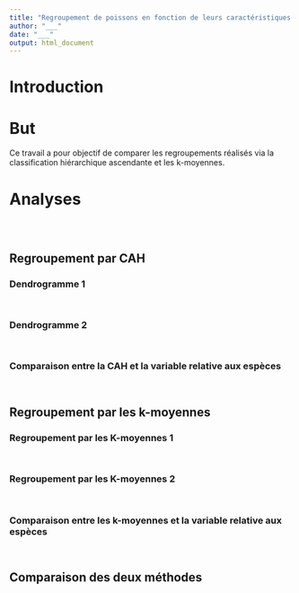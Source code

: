 ```yaml
---
title: "Regroupement de poissons en fonction de leurs caractéristiques morphologiques"
author: "___"
date: "___"
output: html_document
---
```


<!--% En partant du jeu de données `Fish.csv`, réalisez un regroupement via CAH et un regroupement via les k-moyennes. Comparez vos résultats obtenu avec ces deux méthodes, ainsi qu'avec les informations contenues la variable `Species`. -->

# Introduction

<!--% Proposez un paragraphe qui explique la méthode de la classification ascendante hiérarchique, et un autre qui présente la méthode des k-moyennes. -->

# But

Ce travail a pour objectif de comparer les regroupements réalisés via la classification hiérarchique ascendante et les k-moyennes.

# Analyses

<!--% Importez les données.-->

```r

```

<!--% Proposez un tableau et un graphique pour explorer ce jeu de données.-->

```r

```

```r

```

<!--% Interprétez votre tableau et votre graphique en maximum 6  phrases.-->

## Regroupement par CAH

<!--% Proposez 2 dendrogrammes différents. Vous pouvez faire travailler sur la standardisation des données, le choix de indices de distance, le choix de la méthode de lien et le niveau de coupure dans le dendrogramme.-->

### Dendrogramme 1

<!--% Regroupement des observations par CAH.-->

```r

```

<!--% Réalisation du dendrogramme.-->

```r

```

<!--% Justifiez vos choix et interprétez le dendrogramme (maximum 5 phrases). -->

### Dendrogramme 2

<!--% Regroupez vos observations par CAH.-->

```r

```

<!--% Réalisation du dendrogramme.-->

```r

```

<!--% Justifiez vos choix et interprétez le dendrogramme (maximum 5 phrases). -->

### Comparaison entre la CAH et la variable relative aux espèces

<!--% Extrayez les regroupements obtenus de votre meilleur dendrogramme. -->

```r

```

<!--% Comparez vos résultats avec la variable `Species` via un tableau de contingence à double entrée.-->

```r

```

<!--% Dérivez le tableau de contingence en 3 à 5 phrases. -->

## Regroupement par les k-moyennes

<!--% Proposez 2 regroupement via les k-moyennes. Vous pouvez faire varier la standardisation des données, les centres choisis au départ, le nombre de groupes (et éventuellement l'algorithme). -->

### Regroupement par les K-moyennes 1

<!--% Regroupement des observations par les k-moyennes.-->

```r

```

<!--% Réalisation d'un graphique pertinent.-->

```r

```

<!--% Justifiez vos choix et interprétez le graphique. (maximum 5 phrases). -->

### Regroupement par les K-moyennes 2

<!--% Regroupez vos observations par les k-moyennes.-->

```r

```

<!--% Réalisation d'un graphique pertinent.-->

```r

```

<!--% Justifiez vos choix et interprétez le graphique (maximum 5 phrases). -->

### Comparaison entre les k-moyennes et la variable relative aux espèces

<!--% Extrayez les groupes obtenus de votre meilleur regroupement par les k-moyennes. -->

```r

```

<!--% Comparez vos résultats avec la variable `species` via un tableau de contingence à double entrée.-->

```r

```

<!--% Dérivez le tableau de contingence en 3 à 5 phrases. -->

## Comparaison des deux méthodes

<!--% Comparez vos regroupements à l'aide de la CAH et des k-moyennes via un tableau de contingence à double entrée. -->

```r

```

<!--% Décrivez le tableau de contingence en 3 à 5 phrases. -->

<!--% vérifiez que votre document compile à la fin (bouton 'Knit') -->
